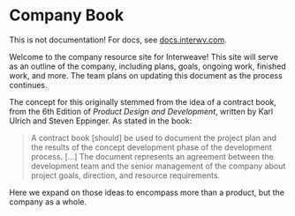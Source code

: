 
# Company Book

<Callout type="warning">This is not documentation! For docs, see [docs.interwv.com](https://docs.interwv.com).</Callout>

Welcome to the company resource site for Interweave! This site will serve as an outline of the company, including plans, goals, ongoing work, finished work, and more. The team plans on updating this document as the process continues.

The concept for this originally stemmed from the idea of a contract book, from the 6th Edition of _Product Design and Development_, written by Karl Ulrich and Steven Eppinger. As stated in the book:

> A contract book [should] be used to document the project plan and the results of the concept development phase of the development process. [...] The document represents an agreement between the development team and the senior management of the company about project goals, direction, and resource requirements.

Here we expand on those ideas to encompass more than a product, but the company as a whole.
